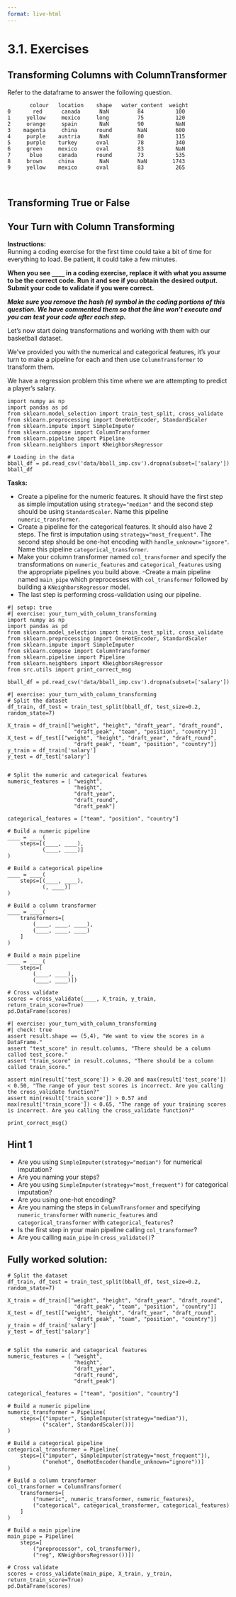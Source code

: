 ```yaml
---
format: live-html
---
```


<script src='../../src/quiz.js'></script>

# 3.1. Exercises

## Transforming Columns with ColumnTransformer

Refer to the dataframe to answer the following question.
```
       colour   location    shape   water_content  weight
0       red      canada      NaN         84          100
1     yellow     mexico     long         75          120
2     orange     spain       NaN         90          NaN
3    magenta     china      round        NaN         600
4     purple    austria      NaN         80          115
5     purple    turkey      oval         78          340
6     green     mexico      oval         83          NaN
7      blue     canada      round        73          535
8     brown     china        NaN         NaN        1743  
9     yellow    mexico      oval         83          265
```

<br>

<div id='mcq1'></div>
<script>
    generateQuiz(
        'mcq1',
        'Question 1',
        'How many categorical columns are there and how many numeric?',
        {
        '5 categoric columns and 0 numeric columns': 'There are some numeric columns.',
        '2 categoric columns and 3 numeric columns': 'Are you missing a categorical columns?',
        '3 categoric columns and 2 numeric columns': '',
        '1 categoric columns and 4 numeric columns': 'Are you counting numerical columns that I am not?',
        },
        '3 categoric columns and 2 numeric columns',
    );
</script>

<div id='mcq2'></div>
<script>
    generateQuiz(
        'mcq2',
        'Question 2',
        'What transformations are being done to both numeric and categorical columns?',
        {
        'Scaling': 'This is used on numeric columns.',
        'Imputation': '',
        'One-hot encoding': 'This is only used on categorical columns.',
        'Pipeline': 'Pipeline isn’t a transformer.',
        },
        'Imputation',
    );
</script>

## Transforming True or False

<div id='mcq3'></div>
<script>
    generateQuiz(
        'mcq3',
        'Question 1',
        'If there are missing values in both numeric and categorical columns, we can specify this in a single step in the main pipeline.',
        {
        'True': 'We specify the transformation in each column type pipeline before we use them as inputs for <code>ColumnTransformer</code>.',
        'False': 'Nailed it!',
        },
        'False',
    );
</script>

<div id='mcq4'></div>
<script>
    generateQuiz(
        'mcq4',
        'Question 2',
        'If we do not specify <code>remainder="passthrough"</code> as an argument in <code>ColumnTransformer</code>, the columns not being transformed will be dropped .',
        {
        'True': 'You got it! Without this, any columns left alone will be removed from your features.',
        'False': 'Are you certain? Slide 7 has some information regarding this.',
        },
        'True',
    );
</script>


## Your Turn with Column Transforming

**Instructions:**    
Running a coding exercise for the first time could take a bit of time for everything to load.  Be patient, it could take a few minutes. 

**When you see `____` in a coding exercise, replace it with what you assume to be the correct code.  Run it and see if you obtain the desired output.  Submit your code to validate if you were correct.**

_**Make sure you remove the hash (`#`) symbol in the coding portions of this question.  We have commented them so that the line won't execute and you can test your code after each step.**_


Let's now start doing transformations and working with them with our basketball dataset. 

We've provided you with the numerical and categorical features, it's your turn to make a pipeline for each and then use `ColumnTransformer` to transform them. 

We have a regression problem this time where we are attempting to predict a player's salary.

```pyodide
import numpy as np
import pandas as pd
from sklearn.model_selection import train_test_split, cross_validate
from sklearn.preprocessing import OneHotEncoder, StandardScaler
from sklearn.impute import SimpleImputer
from sklearn.compose import ColumnTransformer
from sklearn.pipeline import Pipeline
from sklearn.neighbors import KNeighborsRegressor

# Loading in the data
bball_df = pd.read_csv('data/bball_imp.csv').dropna(subset=['salary'])
bball_df
```

**Tasks:**

- Create a pipeline for the numeric features. It should have the first step as simple imputation using `strategy="median"` and the second step should be using `StandardScaler`.  Name this pipeline `numeric_transformer`.
- Create a pipeline for the categorical features. It should also have 2 steps. The first is imputation using `strategy="most_frequent"`. The second step should be one-hot encoding with `handle_unknown="ignore"`. Name this pipeline `categorical_transformer`. 
- Make your column transformer named `col_transformer` and specify the transformations on `numeric_features` and `categorical_features` using the appropriate pipelines you build above. 
-Create a main pipeline named `main_pipe` which preprocesses with `col_transformer` followed by building a `KNeighborsRegressor` model.
- The last step is performing cross-validation using our pipeline.

```pyodide
#| setup: true
#| exercise: your_turn_with_column_transforming
import numpy as np
import pandas as pd
from sklearn.model_selection import train_test_split, cross_validate
from sklearn.preprocessing import OneHotEncoder, StandardScaler
from sklearn.impute import SimpleImputer
from sklearn.compose import ColumnTransformer
from sklearn.pipeline import Pipeline
from sklearn.neighbors import KNeighborsRegressor
from src.utils import print_correct_msg

bball_df = pd.read_csv('data/bball_imp.csv').dropna(subset=['salary'])
```


```pyodide
#| exercise: your_turn_with_column_transforming
# Split the dataset
df_train, df_test = train_test_split(bball_df, test_size=0.2, random_state=7)

X_train = df_train[["weight", "height", "draft_year", "draft_round",
                     "draft_peak", "team", "position", "country"]]
X_test = df_test[["weight", "height", "draft_year", "draft_round",
                     "draft_peak", "team", "position", "country"]]
y_train = df_train['salary']
y_test = df_test['salary']


# Split the numeric and categorical features 
numeric_features = [ "weight",
                     "height",
                     "draft_year",
                     "draft_round",
                     "draft_peak"]

categorical_features = ["team", "position", "country"]

# Build a numeric pipeline
____ = ____(
    steps=[(____, ____), 
           (____, ____)]
)

# Build a categorical pipeline
____ = ____(
    steps=[(____, ____),
           (, ____)]
)

# Build a column transformer
____ = ____(
    transformers=[
        (____, ____, ____),
        (____, ____, ____)
    ] 
)

# Build a main pipeline
____ = ____(
    steps=[
        (____, ____),
        (____, ____)])

# Cross validate
scores = cross_validate(____, X_train, y_train, return_train_score=True)
pd.DataFrame(scores)
```

```pyodide
#| exercise: your_turn_with_column_transforming
#| check: true
assert result.shape == (5,4), "We want to view the scores in a DataFrame."
assert "test_score" in result.columns, "There should be a column called test_score."
assert "train_score" in result.columns, "There should be a column called train_score."

assert min(result['test_score']) > 0.20 and max(result['test_score']) < 0.50, "The range of your test scores is incorrect. Are you calling the cross_validate function?"
assert min(result['train_score']) > 0.57 and max(result['train_score']) < 0.65, "The range of your training scores is incorrect. Are you calling the cross_validate function?"

print_correct_msg()
```

:::: { .hint exercise="your_turn_with_column_transforming"}
::: { .callout-note collapse="false"}

## Hint 1

- Are you using `SimpleImputer(strategy="median")` for numerical imputation? 
- Are you naming your steps?
- Are you using `SimpleImputer(strategy="most_frequent")` for categorical imputation?
- Are you using one-hot encoding?
- Are you naming the steps in `ColumnTransformer` and specifying `numeric_transformer` with `numeric_features` and `categorical_transformer` with `categorical_features`?
- Is the first step in your main pipeline calling `col_transformer`?
- Are you calling `main_pipe` in `cross_validate()`?

:::
::::

:::: { .solution exercise="your_turn_with_column_transforming" }
::: { .callout-tip collapse="false"}

## Fully worked solution:

```pyodide
# Split the dataset
df_train, df_test = train_test_split(bball_df, test_size=0.2, random_state=7)

X_train = df_train[["weight", "height", "draft_year", "draft_round",
                     "draft_peak", "team", "position", "country"]]
X_test = df_test[["weight", "height", "draft_year", "draft_round",
                     "draft_peak", "team", "position", "country"]]
y_train = df_train['salary']
y_test = df_test['salary']


# Split the numeric and categorical features 
numeric_features = [ "weight",
                     "height",
                     "draft_year",
                     "draft_round",
                     "draft_peak"]

categorical_features = ["team", "position", "country"]

# Build a numeric pipeline
numeric_transformer = Pipeline(
    steps=[("imputer", SimpleImputer(strategy="median")), 
           ("scaler", StandardScaler())]
)

# Build a categorical pipeline
categorical_transformer = Pipeline(
    steps=[("imputer", SimpleImputer(strategy="most_frequent")),
           ("onehot", OneHotEncoder(handle_unknown="ignore"))]
)

# Build a column transformer
col_transformer = ColumnTransformer(
    transformers=[
        ("numeric", numeric_transformer, numeric_features),
        ("categorical", categorical_transformer, categorical_features)
    ] 
)

# Build a main pipeline
main_pipe = Pipeline(
    steps=[
        ("preprocessor", col_transformer),
        ("reg", KNeighborsRegressor())])

# Cross validate
scores = cross_validate(main_pipe, X_train, y_train, return_train_score=True)
pd.DataFrame(scores)
```

:::
::::